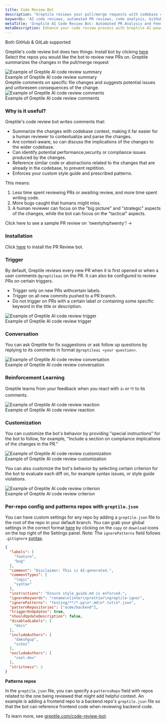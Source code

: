 ```yaml
---
title: Code Review Bot
description: "Greptile reviews your pull/merge requests with codebase context-aware comments"
keywords: 'AI code reviews, automated PR reviews, code analysis, GitHub integration, GitLab integration, codebase context'
metaTitle: 'Greptile AI Code Review Bot: Automated PR Analysis and Feedback'
metaDescription: Enhance your code review process with Greptile AI-powered bot. Get context-aware comments and codebase-specific feedback on your pull requests.'
---
```


<Note>Both GitHub & GitLab supported</Note>

Greptile's code review bot does two things:
<Steps>
<Step>
Install bot by clicking [here](https://app.greptile.com/login)
</Step>
<Step>
Select the repos you would like the bot to review new PRs on.
</Step>
<Step>
Greptile summarizes the changes in the pull/merge request

<Frame>
  <img src="/images/cr-bot/summary.png" alt="Example of Greptile AI code review summary" />
  <figcaption>Example of Greptile AI code review summary</figcaption>
</Frame>
</Step>
<Step>
Greptile comments on specific file changes and suggests potential issues and unforeseen consequences of the change.

<Frame>
  <img src="/images/cr-bot/cr-comment.png" alt="Example of Greptile AI code review comments" />
  <figcaption>Example of Greptile AI code review comments</figcaption>
</Frame>
</Step>
</Steps>

### Why is it useful?

Greptile's code review bot writes comments that:

- Summarize the changes with codebase context, making it far easier for a human reviewer to contextualize and parse the changes.
- Are context-aware, so can discuss the implications of the changes to the wider codebase.
- Can identify potential performance,security or compliance issues produced by the changes.
- Reference similar code or abstractions related to the changes that are already in the codebase, to prevent repitition.
- Enforces your custom style guide and prescribed patterns.

This means:
1. Less time spent reviewing PRs or awaiting review, and more time spent writing code.
2. More bugs caught that humans might miss.
3. A human reviewer can focus on the "big picture" and "strategic" aspects of the changes, while the bot can focus on the "tactical" aspects.


<Card href="https://github.com/twentyhq/twenty/pull/5718">
  Click here to see a sample PR review on `twentyhq/twenty`! ->
</Card>


### Installation

Click [here](https://app.greptile.com/login) to install the PR Review bot.

### Trigger

By default, Greptile reviews every new PR when it is first opened or when a user comments `@greptileai` on the PR. It can also be configured to review PRs on certain triggers.
- Trigger only on new PRs withcertain labels.
- Trigger on all new commits pushed to a PR branch.
- Do not trigger on PRs with a certain label or containing some specific keyword in the title or description.

<Frame>
  <img src="/images/cr-bot/manual-trigger.gif" alt="Example of Greptile AI code review trigger" />
  <figcaption>Example of Greptile AI code review trigger</figcaption>
</Frame>

### Conversation

You can ask Greptile for fix suggestions or ask follow up questions by replying to its comments in format `@greptileai <your question>`.

<Frame>
  <img src="/images/cr-bot/qna.gif" alt="Example of Greptile AI code review conversation" />
  <figcaption>Example of Greptile AI code review conversation</figcaption>
</Frame>

### Reinforcement Learning

Greptile learns from your feedback when you react with `👍` or `👎` to its comments. 
<Frame>
  <img src="/images/cr-bot/downvote.gif" alt="Example of Greptile AI code review reaction" />
  <figcaption>Example of Greptile AI code review reaction</figcaption>
</Frame>

### Customization

You can customize the bot's behavior by providing "special instructions" for the bot to follow, for example, "Include a section on compliance implications of the changes in the PR."

<Frame>
  <img src="/images/cr-bot/sysprompt.gif" alt="Example of Greptile AI code review customization" />
  <figcaption>Example of Greptile AI code review customization</figcaption>
</Frame>

You can also customize the bot's behavior by selecting certain criterion for the bot to evaluate each diff on, for example syntax issues, or style guide violations.

<Frame>
  <img src="/images/cr-bot/labels.gif" alt="Example of Greptile AI code review criterion" />
  <figcaption>Example of Greptile AI code review criterion</figcaption>
</Frame>

### Per-repo config and patterns repos with `greptile.json`

You can have custom settings for any repo by adding a `greptile.json` file to the root of the repo in your default branch. 
You can grab your global settings in the correct format [here](https://app.greptile.com/login) by clicking on the `copy` or `download` icons on the top right of the Settings panel. 
Note: The `ignorePatterns` field follows `.gitignore` [syntax](https://git-scm.com/docs/gitignore).

```json greptile.json
{
  "labels": [
    "feature",
    "bug"
  ],
  "comment": "Disclaimer: This is AI-generated.",
  "commentTypes": [
    "logic",
    "syntax"
  ],
  "instructions": "Ensure style_guide.md is enforced.",
  "ignoreKeywords": "rename\nlinter\nprettier\ngreptile-ignor",
  "ignorePatterns": "testing/**/*.py\n*.md\n*.txt\n*.json",
  "patternRepositories": ["acme/backend"],
  "triggerOnUpdates": true,
  "shouldUpdateDescription": false,
  "disabledLabels": [
    "docs"
  ],
  "includeAuthors": [
    "dakshgup",
    "schoi"
  ],
  "excludeAuthors": [
    "cool-dev"
  ],
  "strictness": 2
}
```

**Patterns repos**

In the `greptile.json` file, you can specify a `patternsRepo` field with repos related to the one being reviewed that might add helpful context. 
An example is adding a frontend repo to a backend repo's `greptile.json` file so that the bot can reference frontend code when reviewing backend code.

To learn more, see [greptile.com/code-review-bot](https://www.greptile.com/code-review-bot).

